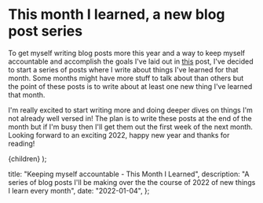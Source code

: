 
# This month I learned, a new blog post series

To get myself writing blog posts more this year and a way to keep myself accountable and accomplish the goals I've laid out in <a href="https://danethe.dev/posts/what-im-learning-2022" target="_blank" rel="noopener noreferrer" aria-label="Read what I'm learning in 2022, blog post, opens in new tab">this</a> post, I've decided
to start a series of posts where I write about things I've learned for that month. Some months might have more stuff to talk about than others but the point of these posts is to write about at least one new thing I've learned that month. 

I'm really excited to start writing more and doing deeper dives on things I'm not already well versed in! The plan is to write these posts at the end of the month but if I'm busy then I'll get them out the first week of the next month. Looking forward to an exciting 2022, happy new year and thanks for reading!


  <BlogLayout meta={metadata}>{children}</BlogLayout>
);

  title: "Keeping myself accountable - This Month I Learned",
  description: "A series of blog posts I'll be making over the the course of 2022 of new things I learn every month",
  date: "2022-01-04",
};

